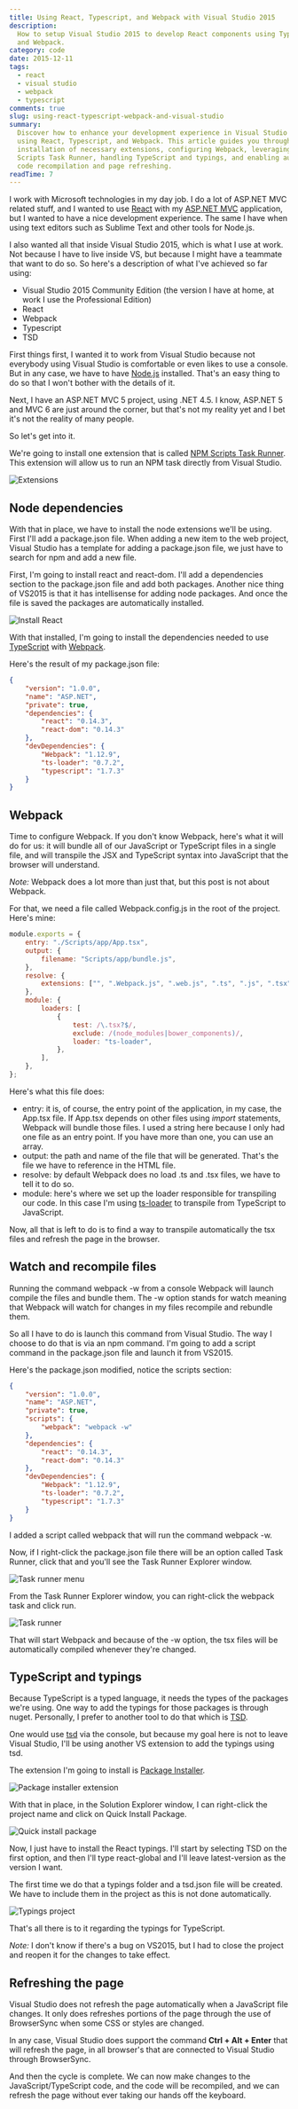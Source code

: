 ```yaml
---
title: Using React, Typescript, and Webpack with Visual Studio 2015
description:
  How to setup Visual Studio 2015 to develop React components using TypScript
  and Webpack.
category: code
date: 2015-12-11
tags:
  - react
  - visual studio
  - webpack
  - typescript
comments: true
slug: using-react-typescript-webpack-and-visual-studio
summary:
  Discover how to enhance your development experience in Visual Studio 2015 when
  using React, Typescript, and Webpack. This article guides you through the
  installation of necessary extensions, configuring Webpack, leveraging NPM
  Scripts Task Runner, handling TypeScript and typings, and enabling automatic
  code recompilation and page refreshing.
readTime: 7
---
```


I work with Microsoft technologies in my day job. I do a lot of ASP.NET MVC
related stuff, and I wanted to use [React](https://facebook.github.io/react/)
with my [ASP.NET MVC](http://www.asp.net/mvc) application, but I wanted to have
a nice development experience. The same I have when using text editors such as
Sublime Text and other tools for Node.js.

I also wanted all that inside Visual Studio 2015, which is what I use at work.
Not because I have to live inside VS, but because I might have a teammate that
want to do so. So here's a description of what I've achieved so far using:

- Visual Studio 2015 Community Edition (the version I have at home, at work I
  use the Professional Edition)
- React
- Webpack
- Typescript
- TSD

First things first, I wanted it to work from Visual Studio because not everybody
using Visual Studio is comfortable or even likes to use a console. But in any
case, we have to have [Node.js](https://nodejs.org/en/) installed. That's an
easy thing to do so that I won't bother with the details of it.

Next, I have an ASP.NET MVC 5 project, using .NET 4.5. I know, ASP.NET 5 and MVC
6 are just around the corner, but that's not my reality yet and I bet it's not
the reality of many people.

So let's get into it.

We're going to install one extension that is called
[NPM Scripts Task Runner](https://visualstudiogallery.msdn.microsoft.com/8f2f2cbc-4da5-43ba-9de2-c9d08ade4941).
This extension will allow us to run an NPM task directly from Visual Studio.

![Extensions](./extensions.png)

## Node dependencies

With that in place, we have to install the node extensions we'll be using. First
I'll add a package.json file. When adding a new item to the web project, Visual
Studio has a template for adding a package.json file, we just have to search for
npm and add a new file.

First, I'm going to install react and react-dom. I'll add a dependencies section
to the package.json file and add both packages. Another nice thing of VS2015 is
that it has intellisense for adding node packages. And once the file is saved
the packages are automatically installed.

![Install React](install-react.gif)

With that installed, I'm going to install the dependencies needed to use
[TypeScript](http://www.typescriptlang.org/) with
[Webpack](https://Webpack.github.io/).

Here's the result of my package.json file:

```json
{
	"version": "1.0.0",
	"name": "ASP.NET",
	"private": true,
	"dependencies": {
		"react": "0.14.3",
		"react-dom": "0.14.3"
	},
	"devDependencies": {
		"Webpack": "1.12.9",
		"ts-loader": "0.7.2",
		"typescript": "1.7.3"
	}
}
```

## Webpack

Time to configure Webpack. If you don't know Webpack, here's what it will do for
us: it will bundle all of our JavaScript or TypeScript files in a single file,
and will transpile the JSX and TypeScript syntax into JavaScript that the
browser will understand.

_Note:_ Webpack does a lot more than just that, but this post is not about
Webpack.

For that, we need a file called Webpack.config.js in the root of the project.
Here's mine:

```js
module.exports = {
	entry: "./Scripts/app/App.tsx",
	output: {
		filename: "Scripts/app/bundle.js",
	},
	resolve: {
		extensions: ["", ".Webpack.js", ".web.js", ".ts", ".js", ".tsx"],
	},
	module: {
		loaders: [
			{
				test: /\.tsx?$/,
				exclude: /(node_modules|bower_components)/,
				loader: "ts-loader",
			},
		],
	},
};
```

Here's what this file does:

- entry: it is, of course, the entry point of the application, in my case, the
  App.tsx file. If App.tsx depends on other files using _import_ statements,
  Webpack will bundle those files. I used a string here because I only had one
  file as an entry point. If you have more than one, you can use an array.
- output: the path and name of the file that will be generated. That's the file
  we have to reference in the HTML file.
- resolve: by default Webpack does no load .ts and .tsx files, we have to tell
  it to do so.
- module: here's where we set up the loader responsible for transpiling our
  code. In this case I'm using
  [ts-loader](https://www.npmjs.com/package/ts-loader) to transpile from
  TypeScript to JavaScript.

Now, all that is left to do is to find a way to transpile automatically the tsx
files and refresh the page in the browser.

## Watch and recompile files

Running the command webpack -w from a console Webpack will launch compile the
files and bundle them. The -w option stands for watch meaning that Webpack will
watch for changes in my files recompile and rebundle them.

So all I have to do is launch this command from Visual Studio. The way I choose
to do that is via an npm command. I'm going to add a script command in the
package.json file and launch it from VS2015.

Here's the package.json modified, notice the scripts section:

```json
{
	"version": "1.0.0",
	"name": "ASP.NET",
	"private": true,
	"scripts": {
		"webpack": "webpack -w"
	},
	"dependencies": {
		"react": "0.14.3",
		"react-dom": "0.14.3"
	},
	"devDependencies": {
		"Webpack": "1.12.9",
		"ts-loader": "0.7.2",
		"typescript": "1.7.3"
	}
}
```

I added a script called webpack that will run the command webpack -w.

Now, if I right-click the package.json file there will be an option called Task
Runner, click that and you'll see the Task Runner Explorer window.

![Task runner menu](task-runner-menu.png)

From the Task Runner Explorer window, you can right-click the webpack task and
click run.

![Task runner](task-runner.png)

That will start Webpack and because of the -w option, the tsx files will be
automatically compiled whenever they're changed.

## TypeScript and typings

Because TypeScript is a typed language, it needs the types of the packages we're
using. One way to add the typings for those packages is through nuget.
Personally, I prefer to another tool to do that which is
[TSD](https://github.com/Definitelytyped/tsd).

One would use [tsd](https://github.com/Definitelytyped/tsd) via the console, but
because my goal here is not to leave Visual Studio, I'll be using another VS
extension to add the typings using tsd.

The extension I'm going to install is
[Package Installer](https://visualstudiogallery.msdn.microsoft.com/753b9720-1638-4f9a-ad8d-2c45a410fd74).

![Package installer extension](package-installer-extension.png)

With that in place, in the Solution Explorer window, I can right-click the
project name and click on Quick Install Package.

![Quick install package](quick-install-package.png)

Now, I just have to install the React typings. I'll start by selecting TSD on
the first option, and then I'll type react-global and I'll leave latest-version
as the version I want.

The first time we do that a typings folder and a tsd.json file will be created.
We have to include them in the project as this is not done automatically.

![Typings project](typings-project.png)

That's all there is to it regarding the typings for TypeScript.

_Note:_ I don't know if there's a bug on VS2015, but I had to close the project
and reopen it for the changes to take effect.

## Refreshing the page

Visual Studio does not refresh the page automatically when a JavaScript file
changes. It only does refreshes portions of the page through the use of
BrowserSync when some CSS or styles are changed.

In any case, Visual Studio does support the command **Ctrl + Alt + Enter** that
will refresh the page, in all browser's that are connected to Visual Studio
through BrowserSync.

And then the cycle is complete. We can now make changes to the
JavaScript/TypeScript code, and the code will be recompiled, and we can refresh
the page without ever taking our hands off the keyboard.

